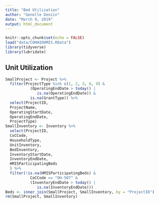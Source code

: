 ```yaml
---
title: "Bed Utilization"
author: "Genelle Denzin"
date: "March 9, 2019"
output: html_document
---
```


```r
knitr::opts_chunk$set(echo = FALSE)
load("data/COHHIOHMIS.RData")
library(tidyverse)
library(lubridate)
```

## Unit Utilization



```r
SmallProject <- Project %>%
  filter(ProjectType %in% c(1, 2, 3, 8, 9) &
           (OperatingEndDate > today() |
              is.na(OperatingEndDate)) &
           is.na(GrantType)) %>%
  select(ProjectID,
  ProjectName,
  OperatingStartDate,
  OperatingEndDate,
  ProjectType)
SmallInventory <- Inventory %>%
  select(ProjectID,
  CoCCode,
  HouseholdType,
  UnitInventory,
  BedInventory,
  InventoryStartDate,
  InventoryEndDate,
  HMISParticipatingBeds
  ) %>%
  filter(!is.na(HMISParticipatingBeds) & 
           CoCCode == "OH-507" &
           (InventoryEndDate > today() |
              is.na(InventoryEndDate)))
Beds <- inner_join(SmallProject, SmallInventory, by = "ProjectID")
rm(SmallProject, SmallInventory)
```

